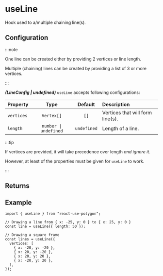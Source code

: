 ---
---


# useLine

Hook used to a/multiple chaining line(s).

<SimpleThreePolygons />

## Configuration

:::note

One line can be created either by providing 2 vertices or line length.

Multiple (chaining) lines can be created by providing a list of 3 or more vertices.

:::

**_(LineConfig | undefined)_** `useLine` accepts following configurations:

| Property   |         Type          |   Default   | Description                      |
| :--------- | :-------------------: | :---------: | :------------------------------- |
| `vertices` |      `Vertex[]`       |    `[]`     | Vertices that will form line(s). |
| `length`   | `number \| undefined` | `undefined` | Length of a line.                |

:::tip

If vertices are provided, it will take precedence over length _and ignore it_.

However, at least of the properties must be given for `useLine` to work.

:::

## Returns

<PrimitiveReturns configType="LineConfig" />

## Example

```tsx
import { useLine } from "react-use-polygon";

// Drawing a line from { x: -25, y: 0 } to { x: 25, y: 0 }
const line = useLine({ length: 50 });

// Drawing a square frame
const lines = useLine({
  vertices: [
    { x: -20, y: -20 },
    { x: 20, y: -20 },
    { x: 20, y: 20 },
    { x: -20, y: 20 },
  ],
});
```

